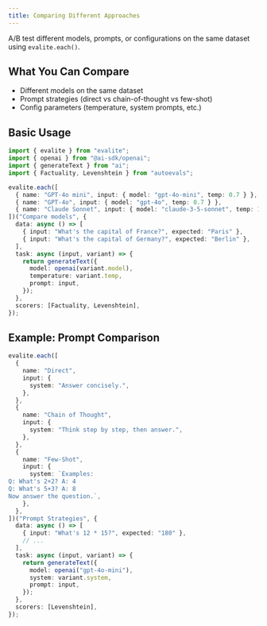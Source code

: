 ```yaml
---
title: Comparing Different Approaches
---
```



A/B test different models, prompts, or configurations on the same dataset using `evalite.each()`.

## What You Can Compare

- Different models on the same dataset
- Prompt strategies (direct vs chain-of-thought vs few-shot)
- Config parameters (temperature, system prompts, etc.)

## Basic Usage

```ts
import { evalite } from "evalite";
import { openai } from "@ai-sdk/openai";
import { generateText } from "ai";
import { Factuality, Levenshtein } from "autoevals";

evalite.each([
  { name: "GPT-4o mini", input: { model: "gpt-4o-mini", temp: 0.7 } },
  { name: "GPT-4o", input: { model: "gpt-4o", temp: 0.7 } },
  { name: "Claude Sonnet", input: { model: "claude-3-5-sonnet", temp: 1.0 } },
])("Compare models", {
  data: async () => [
    { input: "What's the capital of France?", expected: "Paris" },
    { input: "What's the capital of Germany?", expected: "Berlin" },
  ],
  task: async (input, variant) => {
    return generateText({
      model: openai(variant.model),
      temperature: variant.temp,
      prompt: input,
    });
  },
  scorers: [Factuality, Levenshtein],
});
```

## Example: Prompt Comparison

```ts
evalite.each([
  {
    name: "Direct",
    input: {
      system: "Answer concisely.",
    },
  },
  {
    name: "Chain of Thought",
    input: {
      system: "Think step by step, then answer.",
    },
  },
  {
    name: "Few-Shot",
    input: {
      system: `Examples:
Q: What's 2+2? A: 4
Q: What's 5+3? A: 8
Now answer the question.`,
    },
  },
])("Prompt Strategies", {
  data: async () => [
    { input: "What's 12 * 15?", expected: "180" },
    // ...
  ],
  task: async (input, variant) => {
    return generateText({
      model: openai("gpt-4o-mini"),
      system: variant.system,
      prompt: input,
    });
  },
  scorers: [Levenshtein],
});
```
